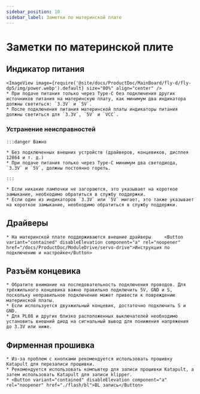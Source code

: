 ```yaml
---
sidebar_position: 10
sidebar_label: Заметки по материнской плате
---
```






# Заметки по материнской плите

## Индикатор питания
    <ImageView image={require('@site/docs/ProductDoc/MainBoard/fly-d/fly-dp5/img/power.webp').default} size="80%" align="center" />
    * При подаче питания только через Type-C без подключения других источников питания на материнскую плату, как минимум два индикатора должны светиться: `3.3V` и `5V`.
    * После подключения питания материнской платы индикаторы питания должны светиться для `3.3V`, `5V` и `VCC`.

### Устранение неисправностей


    :::danger Важно

    * Без подключенных внешних устройств (драйверов, концевиков, дисплея 12864 и т. д.)
    * При подаче питания только через Type-C минимум два светодиода, `3.3V` и `5V`, должны постоянно гореть.

    :::

    * Если никакие лампочки не загораются, это указывает на короткое замыкание, необходимо обратиться в службу поддержки.
    * Если один из индикаторов `3.3V` или `5V` мигает, это также указывает на короткое замыкание, необходимо обратиться в службу поддержки.

## Драйверы

    * На материнской плате поддерживаются внешние драйверы     <Button variant="contained" disableElevation component="a" rel="noopener" href="/docs/ProductDoc/ModuleDrive/servo-drive">Инструкция по подключению и настройке</Button>

## Разъём концевика

    * Обратите внимание на последовательность подключения проводов. Для трёхжильного концевика важно правильно подключить 5V, GND и S, поскольку неправильное подключение может привести к повреждению материнской платы.
    * Если используется двухжильный концевик, достаточно подключить S и GND.
    * Для PL08 и других близко расположенных выключателей необходимо установить внешний диод на сигнальный вывод для понижения напряжения до 3.3V или ниже.

## Фирменная прошивка

    * Из-за проблем с кнопками рекомендуется использовать прошивку Katapult для перезаписи прошивки.
    * Рекомендуется использовать компьютер для записи прошивки Katapult, а затем использовать Katapult для записи klipper.
    * <Button variant="contained" disableElevation component="a" rel="noopener" href="./flash/bl">BL запись</Button>
